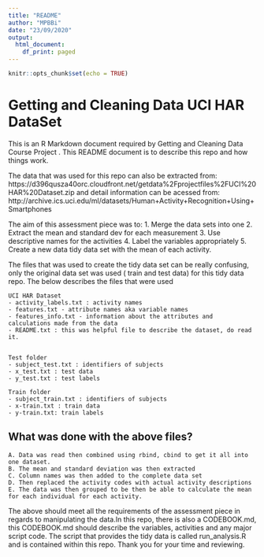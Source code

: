 ```yaml
---
title: "README"
author: "MPBBi"
date: "23/09/2020"
output:
  html_document:
    df_print: paged
---
```


```r
knitr::opts_chunk$set(echo = TRUE)
```

# Getting and Cleaning Data UCI HAR DataSet

This is an R Markdown document required by Getting and Cleaning Data Course Project . This README document is to describe this repo and how things work.  

The data that was used for this repo can also be extracted from:
https://d396qusza40orc.cloudfront.net/getdata%2Fprojectfiles%2FUCI%20HAR%20Dataset.zip
and detail information can be acessed from:
http://archive.ics.uci.edu/ml/datasets/Human+Activity+Recognition+Using+Smartphones

The aim of this assessment piece was to:
1. Merge the data sets into one 
2. Extract the mean and standard dev for each measurement 
3. Use descriptive names for the activities
4. Label the variables appropriately
5. Create a new data tidy data set with the mean of each activity. 

The files that was used to create the tidy data set can be really confusing, only the original data set was used ( train and test data) for this tidy data repo. 
The below describes the files that were used

```{}
UCI HAR Dataset
- activity_labels.txt : activity names
- features.txt - attribute names aka variable names
- features_info.txt - information about the attributes and calculations made from the data
- README.txt : this was helpful file to describe the dataset, do read it. 


Test folder
- subject_test.txt : identifiers of subjects 
- x_test.txt : test data
- y_test.txt : test labels 

Train folder 
- subject_train.txt : identifiers of subjects
- x-train.txt : train data 
- y-train.txt: train labels
```

## What was done with the above files?

```{}
A. Data was read then combined using rbind, cbind to get it all into one dataset. 
B. The mean and standard deviation was then extracted
C. Column names was then added to the complete data set
D. Then replaced the activity codes with actual activity descriptions
E. The data was then grouped to be then be able to calculate the mean for each individual for each activity.
```

The above should meet all the requirements of the assessment piece in regards to manipulating the data.In this repo, there is also a CODEBOOK.md, this CODEBOOK.md should describe the variables, activities and any major script code. The script that provides the tidy data is called run_analysis.R and is contained within this repo.
Thank you for your time and reviewing. 

